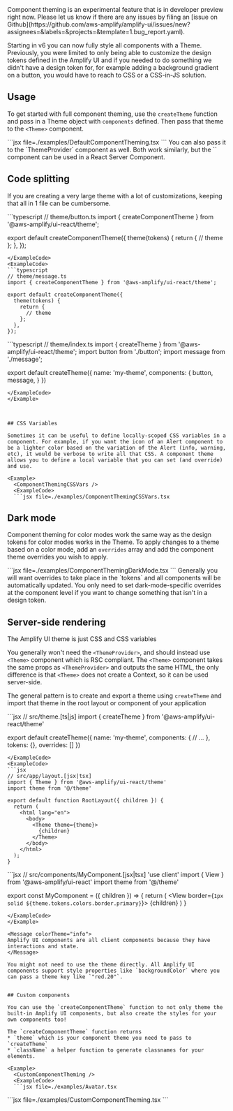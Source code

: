 


<Message colorTheme="info" heading="Developer preview">
Component theming is an experimental feature that is in developer preview right now. Please let us know if there are any issues by filing an [issue on Github](https://github.com/aws-amplify/amplify-ui/issues/new?assignees=&labels=&projects=&template=1.bug_report.yaml).
</Message>

Starting in v6 you can now fully style all components with a Theme. Previously, you were limited to only being able to customize the design tokens defined in the Amplify UI and if you needed to do something we didn't have a design token for, for example adding a background gradient on a button, you would have to reach to CSS or a CSS-in-JS solution. 

## Usage

To get started with full component theming, use the `createTheme` function and pass in a Theme object with `components` defined. Then pass that theme to the `<Theme>` component. 

<Example>
  <DefaultComponentTheming />
  <ExampleCode>
  ```jsx file=./examples/DefaultComponentTheming.tsx
  ```
  </ExampleCode>
</Example>

<Message>
You can also pass it to the `ThemeProvider` component as well. Both work similarly, but the `<Theme>` component can be used in a React Server Component.
</Message>

## Code splitting

If you are creating a very large theme with a lot of customizations, keeping that all in 1 file can be cumbersome. 

<Example>
<ExampleCode>
```typescript
// theme/button.ts
import { createComponentTheme } from '@aws-amplify/ui-react/theme';

export default createComponentTheme({
  theme(tokens) {
    return {
      // theme
    };
  },
});
```
</ExampleCode>
<ExampleCode>
```typescript
// theme/message.ts
import { createComponentTheme } from '@aws-amplify/ui-react/theme';

export default createComponentTheme({
  theme(tokens) {
    return {
      // theme
    };
  },
});
```
</ExampleCode>
<ExampleCode>
```typescript
// theme/index.ts
import { createTheme } from '@aws-amplify/ui-react/theme';
import button from './button';
import message from './message';

export default createTheme({
  name: 'my-theme',
  components: {
    button,
    message,
  }
})
```
</ExampleCode>
</Example>



## CSS Variables

Sometimes it can be useful to define locally-scoped CSS variables in a component. For example, if you want the icon of an Alert component to be a lighter color based on the variation of the Alert (info, warning, etc), it would be verbose to write all that CSS. A component theme allows you to define a local variable that you can set (and override) and use. 

<Example>
  <ComponentThemingCSSVars />
  <ExampleCode>
  ```jsx file=./examples/ComponentThemingCSSVars.tsx
  ```
  </ExampleCode>
</Example>

## Dark mode

Component theming for color modes work the same way as the design tokens for color modes works in the Theme. To apply changes to a theme based on a color mode, add an `overrides` array and add the component theme overrides you wish to apply. 

<Example>
  <ComponentThemingDarkMode />
  <ExampleCode>
  ```jsx file=./examples/ComponentThemingDarkMode.tsx
  ```
  </ExampleCode>
</Example>

<Message colorTheme="info">
Generally you will want overrides to take place in the `tokens` and all components will be automatically updated. You only need to set dark-mode-specific overrides at the component level if you want to change something that isn't in a design token.
</Message>

## Server-side rendering

The Amplify UI theme is just CSS and CSS variables

You generally won't need the `<ThemeProvider>`, and should instead use `<Theme>` component which is RSC compliant. The `<Theme>` component takes the same props as `<ThemeProvider>` and outputs the same HTML, the only difference is that `<Theme>` does not create a Context, so it can be used server-side. 

The general pattern is to create and export a theme using `createTheme` and import that theme in the root layout or component of your application 

<Example>
<ExampleCode>
```jsx
// src/theme.[ts|js]
import { createTheme } from '@aws-amplify/ui-react/theme'

export default createTheme({
  name: 'my-theme',
  components: {
    // ...
  },
  tokens: {},
  overrides: []
})
```
</ExampleCode>
<ExampleCode>
```jsx
// src/app/layout.[jsx|tsx]
import { Theme } from '@aws-amplify/ui-react/theme'
import theme from '@/theme'

export default function RootLayout({ children }) {
  return (
    <html lang="en">
      <body>
        <Theme theme={theme}>
          {children}
        </Theme>
      </body>
    </html>
  );
}
```
</ExampleCode>
<ExampleCode>
```jsx
// src/components/MyComponent.[jsx|tsx]
'use client'
import { View } from '@aws-amplify/ui-react'
import theme from '@/theme'

export const MyComponent = ({ children }) => {
  return (
    <View border={`1px solid ${theme.tokens.colors.border.primary}`}>
      {children}
    </View>
  )
}
```
</ExampleCode>
</Example>

<Message colorTheme="info">
Amplify UI components are all client components because they have interactions and state. 
</Message>

You might not need to use the theme directly. All Amplify UI components support style properties like `backgroundColor` where you can pass a theme key like `"red.20"`. 


## Custom components

You can use the `createComponentTheme` function to not only theme the built-in Amplify UI components, but also create the styles for your own components too! 

The `createComponentTheme` function returns
* `theme` which is your component theme you need to pass to `createTheme`
* `className` a helper function to generate classnames for your elements.

<Example>
  <CustomComponentTheming />
  <ExampleCode>
  ```jsx file=./examples/Avatar.tsx
  ```
  </ExampleCode>
  <ExampleCode>
  ```jsx file=./examples/CustomComponentTheming.tsx
  ```
  </ExampleCode>
</Example>
